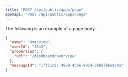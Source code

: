 ```yaml
---
title: "POST /api/public/apps/page"
openapi: "POST /api/public/apps/page"
---
```


The following is an example of a page body.

```json example body
{
  "name": "Overview",
  "userId": "1043",
  "properties": {
    "url": "/dashboard/overview"
  },
  "messageId": "1ff51c9c-4929-45de-8914-3bb878be8c4a"
}
```